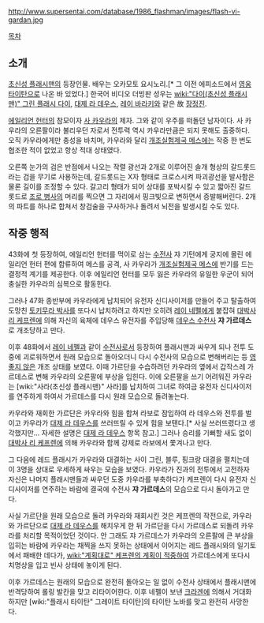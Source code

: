 http://www.supersentai.com/database/1986_flashman/images/flash-vi-gardan.jpg

[[목차]]
== 소개 ==
[[초신성 플래시맨]]의 등장인물. 배우는 오카모토 요시노리.[* 그 이전 에피소드에서 [[영웅 타이탄]]으로 나온 바 있었다.] 한국어 비디오 더빙판 성우는 [[wiki:"다이(초신성 플래시맨)" 그린 플래시 다이]], [[대제 라 데우스]], [[레이 바라키]]와 같은 故 [[장정진]].

[[에일리언 헌터]]의 참모이자 [[사 카우라]]의 제자. 그와 같이 우주를 떠돌던 남자이다. 사 카우라의 오른팔이라 불리우던 자로서 전투력 역시 카우라만큼은 되지 못해도 출중하다. 오직 카우라에게만 충성을 바치며, 카우라와 달리 [[개조실험제국 메스]]에는 작중 한 번도 협조한 적이 없었고 항상 적대 상태였다.

오른쪽 눈가의 검은 반점에서 나오는 작렬 광선과 2개로 이루어진 솔개 형상의 갈드롯드라는 검을 무기로 사용하는데, 갈드롯드는 X자 형태로 크로스시켜 파괴광선을 발사함은 물론 길이를 조정할 수 있다. 갈고리 형태가 되어 상대를 포박시킬 수 있고 짧아진 갈드롯드로 [[조로 병사]]의 머리를 찍으면 그 자리에서 핑크빛으로 변하면서 증발해버린다. 2개의 파트를 하나로 합쳐서 창검술을 구사하거나 돌려서 뇌전을 발생시킬 수도 있다.

== 작중 행적 ==
43화에 첫 등장하여, 에일리언 헌터를 먹이로 삼는 [[수전사]] 쟈 기턴에게 궁지에 몰린 에일리언 헌터 편에 합류하여 메스를 공격, 사 카우라가 [[개조실험제국 메스]]에 반기를 드는 결정적 계기를 제공한다. 이후 에일리언 헌터를 모두 잃은 카우라의 유일한 우군이 되어 충실한 카우라의 심복으로 활동한다.

그러나 47화 종반부에 카우라에게 납치되어 유전자 신디사이저를 만들어 주고 탈출하여 도망친 [[토키무라 박사]]를 또다시 납치하려고 하지만 오히려 [[레이 네펠]]에게 붙잡혀 [[대박사 리 케프렌]]에 의해 자신의 육체에 데우스 유전자를 주입당해 [[수전사|데우스 수전사]] '''쟈 가르데스'''로 개조당하고 만다.

이후 48화에서 [[레이 네펠]]과 같이 [[수전사]]로서 등장하여 플래시맨과 싸우게 되나 전투 도중에 괴로워하면서 원래 모습으로 돌아오더니 다시 수전사의 모습으로 변해버리는 등 [[영 좋지 않은]] 개조 상태를 보였다. 이때 가르단을 수습하려던 카우라의 옆에서 갑작스레 가르데스로 변해 카우라의 오른팔에 부상을 입힌다. 이에 오른팔을 쓰기 어려워진 카우라는 [wiki:"사라(초신성 플래시맨)" 사라]를 납치하여 그녀로 하여금 유전자 신디사이저를 연주하게 하여서 가르데스를 다시 원래 모습으로 돌려놓는다.

카우라와 재회한 가르단은 카우라와 힘을 합쳐 라보로 잠입하여 라 데우스와 전투를 벌이고 카우라가 [[대제 라 데우스]]를 쓰러뜨릴 수 있게 힘을 보탠다.[* 사실 쓰러뜨렸다고 생각했지만... 자세한 설명은 [[대제 라 데우스]] 항목 참고.] 그러나 승리를 기뻐할 새도 없이 [[대박사 리 케프렌]]에 의해 카우라와 함께 강제로 라보에서 쫓겨나고 만다.

그 다음에 레드 플래시가 카우라와 대결하는 사이 그린, 블루, 핑크랑 대결을 펼치는데 이 3명을 상대로 우세하게 싸우는 모습을 보였다. 카우라가 진과의 전투에서 고전하자 자신은 나머지 플래시맨들과 싸우던 도중 카우라를 부축하다가 케프렌이 다시 유전자 신디사이저를 연주하는 바람에 결국에 수전사 '''쟈 가르데스'''의 모습으로 다시 돌아가고 만다.

사실 가르단을 원래 모습으로 돌려 카우라와 재회시킨 것은 케프렌의 작전으로, 카우라와 가르단으로 [[대제 라 데우스]]를 해치우게 한 뒤 가르단을 다시 가르데스로 되돌려 카우라를 처리할 목적이었던 것이다. 안 그래도 쟈 가르데스가 카우라의 오른팔에 큰 부상을 입히는 바람에 카우라는 채찍을 쓰지 못하는 상태에서 이어지는 레드 플래시와의 일기토에서 패배한 데다가, [[wiki:"계획대로" 케프렌의 계획이 적중하여]] 가르데스에게 또다시 치명상을 입고 빈사 상태에 놓이게 된다.

이후 가르데스는 원래의 모습으로 완전히 돌아오는 일 없이 수전사 상태에서 플래시맨에 반격당하여 롤링 발칸을 맞고 리타이어한다. 이후 네펠이 보낸 [[크라겐]]에 의해서 거대화하지만 [wiki:"플래시 타이탄" 그레이트 타이탄]의 타이탄 노바를 맞고 완전히 사망한다.
